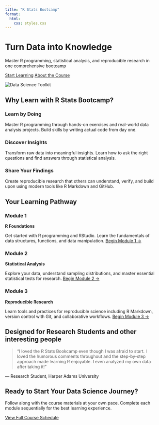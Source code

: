 ```yaml
---
title: "R Stats Bootcamp"
format:
  html:
    css: styles.css
---
```


:::::: hero-banner
:::: hero-content
<h1>Turn Data into Knowledge</h1>

<p class="hero-text">

Master R programming, statistical analysis, and reproducible research in one comprehensive bootcamp

</p>

::: hero-buttons
<a href="schedule.qmd" class="btn btn-primary">Start Learning</a>
<a href="about.qmd" class="btn btn-outline">About the Course</a>
:::
::::

::: hero-image
<img src="img/rstats-logo.png" alt="Data Science Toolkit" class="hero-img"/>
:::
::::::

::::::: features-section
## Why Learn with R Stats Bootcamp?

:::::: feature-grid
::: feature-card
### Learn by Doing

Master R programming through hands-on exercises and real-world data analysis projects. Build skills by writing actual code from day one.
:::

::: feature-card
### Discover Insights

Transform raw data into meaningful insights. Learn how to ask the right questions and find answers through statistical analysis.
:::

::: feature-card
### Share Your Findings

Create reproducible research that others can understand, verify, and build upon using modern tools like R Markdown and GitHub.
:::
::::::
:::::::

::::::: pathway-section
## Your Learning Pathway

:::::: pathway-steps
::: pathway-step
### Module 1
**R Foundations** 

Get started with R programming and RStudio. Learn the fundamentals of data structures, functions, and data manipulation. [Begin Module 1 →](01-setup.qmd)
:::

::: pathway-step
### Module 2
**Statistical Analysis**

Explore your data, understand sampling distributions, and master essential statistical tests for research. [Begin Module 2 →](07-question-explore.qmd)
:::

::: pathway-step
### Module 3
**Reproducible Research**

Learn tools and practices for reproducible science including R Markdown, version control with Git, and collaborative workflows. [Begin Module 3 →](13-reproducibility.qmd)
:::
::::::
:::::::

:::: testimonial-section
## Designed for Research Students and other interesting people

> "I loved the R Stats Bookcamp even though I was afraid to start. I loved the humorous comments throughout and the step-by-step approach made learning R enjoyable. I even analyzed my own data after taking it!"

::: testimonial-author
— Research Student, Harper Adams University
:::
::::

::: cta-section
## Ready to Start Your Data Science Journey?

Follow along with the course materials at your own pace. Complete each module sequentially for the best learning experience.

<a href="schedule.qmd" class="btn btn-primary btn-lg">View Full Course Schedule</a>
:::